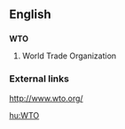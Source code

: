 ==English==
==={{initialism}}===
'''WTO'''

#World Trade Organization

===External links===
http://www.wto.org/

[[hu:WTO]]